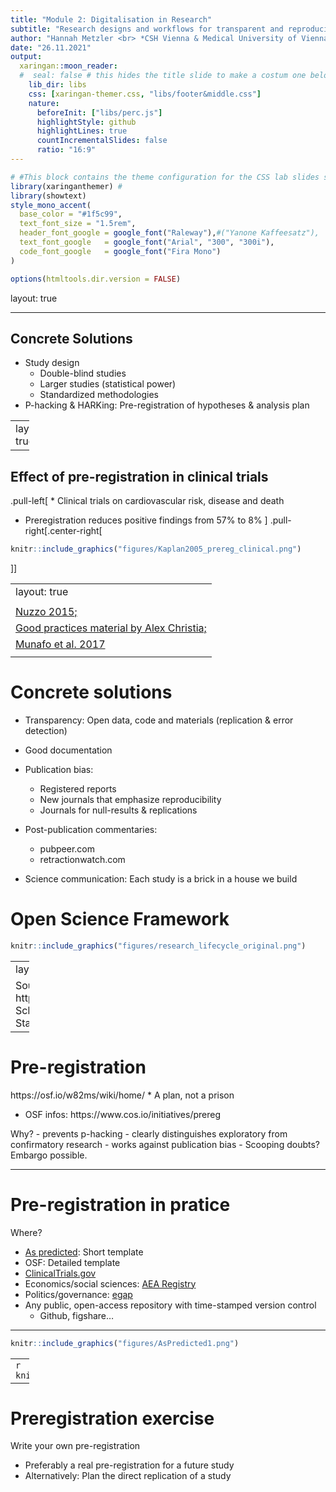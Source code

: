 ```yaml
---
title: "Module 2: Digitalisation in Research" 
subtitle: "Research designs and workflows for transparent and reproducible results "
author: "Hannah Metzler <br> *CSH Vienna & Medical University of Vienna*"
date: "26.11.2021"
output:
  xaringan::moon_reader:
  #  seal: false # this hides the title slide to make a costum one below
    lib_dir: libs 
    css: [xaringan-themer.css, "libs/footer&middle.css"]
    nature:
      beforeInit: ["libs/perc.js"]
      highlightStyle: github
      highlightLines: true
      countIncrementalSlides: false
      ratio: "16:9"
---
```


```r
# #This block contains the theme configuration for the CSS lab slides style
library(xaringanthemer) #
library(showtext)
style_mono_accent(
  base_color = "#1f5c99",
  text_font_size = "1.5rem",
  header_font_google = google_font("Raleway"),#("Yanone Kaffeesatz"),
  text_font_google   = google_font("Arial", "300", "300i"),
  code_font_google   = google_font("Fira Mono")
)
```

```r
options(htmltools.dir.version = FALSE)
```

layout: true

---

## Concrete Solutions

* Study design
  * Double-blind studies
  * Larger studies (statistical power)
  * Standardized methodologies
  
* P-hacking & HARKing: Pre-registration of hypotheses & analysis plan

---
layout: true
<div class="my-footer"><span>
<a href="https://journals.plos.org/plosone/article?id=10.1371/journal.pone.0132382"> Kaplan & Irvin 2005 Plos One </a>
</span></div>

---

## Effect of pre-registration in clinical trials

.pull-left[
* Clinical trials on cardiovascular risk, disease and death

* Preregistration reduces positive findings from 57% to 8%
]
.pull-right[.center-right[
```r
knitr::include_graphics("figures/Kaplan2005_prereg_clinical.png")
```
]]

---
layout: true
<div class="my-footer"><span>
<a href = "https://www.nature.com/articles/526182a"> Nuzzo 2015; </a>
<a href = "https://sites.google.com/site/cogmasterbonnespratiques/train-yourself"> Good practices material by Alex Christia;
<a href = "https://www.nature.com/articles/s41562-016-0021.pdf"> Munafo et al. 2017 </a>
</a></span></div>
---

# Concrete solutions

* Transparency: Open data, code and materials (replication & error detection)

* Good documentation

* Publication bias:
    * Registered reports
    * New journals that emphasize reproducibility
    * Journals for null-results & replications

* Post-publication commentaries: 
    * pubpeer.com
    * retractionwatch.com

* Science communication: Each study is a brick in a house we build

# Open Science Framework

```r
knitr::include_graphics("figures/research_lifecycle_original.png")
```

---
layout: true

Source: https://osf.io/yd487/ Schönbrodt, Scheel, Stachl, 2017

---

# Pre-registration

https://osf.io/w82ms/wiki/home/
* A plan, not a prison

* OSF infos: 
https://www.cos.io/initiatives/prereg

Why? 
- prevents p-hacking
- clearly distinguishes exploratory from confirmatory research
- works against publication bias
- Scooping doubts? Embargo possible. 


---

# Pre-registration in pratice

Where? 

* [As predicted](www.aspredicted.org): Short template
* OSF: Detailed template
* [ClinicalTrials.gov](http://clinicaltrials.gov)
* Economics/social sciences: [AEA	Registry](www.socialscienceregistry.org)
* Politics/governance: [egap](http://egap.org/content/registration)
* Any public, open-access repository with time-stamped version control
  * Github, figshare...

---

```r
knitr::include_graphics("figures/AsPredicted1.png")
```
---
```r
knitr::include_graphics("figures/AsPredicted2.png")
```

---

# Preregistration exercise

Write your own pre-registration

* Preferably a real pre-registration for a future study
* Alternatively: Plan the direct replication of a study 

